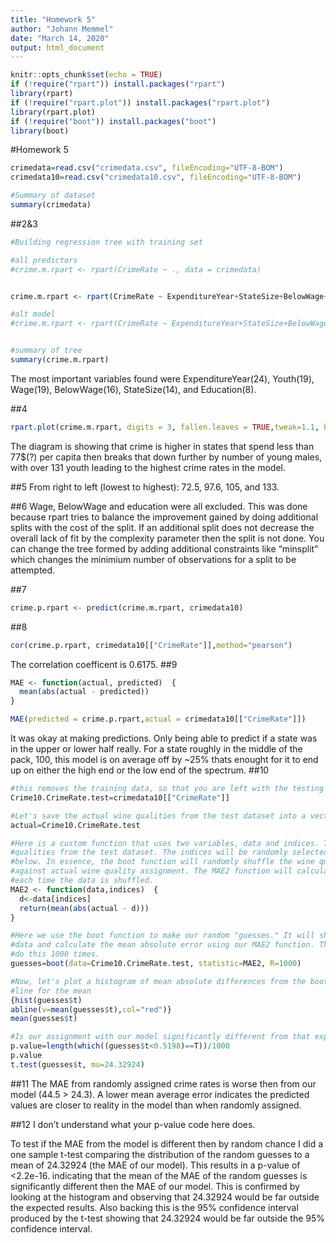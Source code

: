 ```yaml
---
title: "Homework 5"
author: "Johann Memmel"
date: "March 14, 2020"
output: html_document
---
```


```r
knitr::opts_chunk$set(echo = TRUE)
if (!require("rpart")) install.packages("rpart")
library(rpart)
if (!require("rpart.plot")) install.packages("rpart.plot")
library(rpart.plot)
if (!require("boot")) install.packages("boot")
library(boot)

```

#Homework 5

```r
crimedata=read.csv("crimedata.csv", fileEncoding="UTF-8-BOM")
crimedata10=read.csv("crimedata10.csv", fileEncoding="UTF-8-BOM")
```

```r
#Summary of dataset
summary(crimedata)
```


##2&3
```r
#Building regression tree with training set

#all predictors
#crime.m.rpart <- rpart(CrimeRate ~ ., data = crimedata) 


crime.m.rpart <- rpart(CrimeRate ~ ExpenditureYear+StateSize+BelowWage+Youth+Education+Wage, data = crimedata)

#alt model
#crime.m.rpart <- rpart(CrimeRate ~ ExpenditureYear+StateSize+BelowWage+Youth+Education+Wage, data = crimedata, minbucket = 5, minsplit = 10) 


#summary of tree
summary(crime.m.rpart)
```
The most important variables found were ExpenditureYear(24), Youth(19), Wage(19), BelowWage(16), StateSize(14), and Education(8).

##4
```r
rpart.plot(crime.m.rpart, digits = 3, fallen.leaves = TRUE,tweak=1.1, box.palette = "Reds")
```
The diagram is showing that crime is higher in states that spend less than 77$(?) per capita then breaks that down further by number of young males, with over 131 youth leading to the highest crime rates in the model.

##5
From right to left (lowest to highest): 72.5, 97.6, 105, and 133.

##6
Wage, BelowWage and education were all excluded. This was done because rpart tries to balance the improvement gained by doing additional splits with the cost of the split. If an additional split does not decrease the overall lack of fit by the complexity parameter then the split is not done. You can change the tree formed by adding additional constraints like "minsplit" which changes the minimium number of observations for a split to be attempted.


##7
```r
crime.p.rpart <- predict(crime.m.rpart, crimedata10)
```
##8
```r
cor(crime.p.rpart, crimedata10[["CrimeRate"]],method="pearson")
```
The correlation coefficent is 0.6175.
##9
```r
MAE <- function(actual, predicted)  {
  mean(abs(actual - predicted))
}

MAE(predicted = crime.p.rpart,actual = crimedata10[["CrimeRate"]])
```
It was okay at making predictions. Only being able to predict if a state was in the upper or lower half really. For a state roughly in the middle of the pack, 100, this model is on average off by ~25% thats enought for it to end up on either the high end or the low end of the spectrum.
##10
```r
#this removes the training data, so that you are left with the testing dataset
Crime10.CrimeRate.test=crimedata10[["CrimeRate"]]

#Let's save the actual wine qualities from the test dataset into a vector called actual
actual=Crime10.CrimeRate.test

#Here is a custom function that uses two variables, data and indices. The data will be the wine
#qualities from the test dataset. The indices will be randomly selected when using the boot function
#below. In essence, the boot function will randomly shuffle the wine quality data and then test 
#against actual wine quality assignment. The MAE2 function will calculate the mean absolute error
#each time the data is shuffled.
MAE2 <- function(data,indices)  {
  d<-data[indices]
  return(mean(abs(actual - d)))
}

#Here we use the boot function to make our random "guesses." It will shuffle the wine quality 
#data and calculate the mean absolute error using our MAE2 function. The R=1000 means it will
#do this 1000 times.
guesses=boot(data=Crime10.CrimeRate.test, statistic=MAE2, R=1000)

#Now, let's plot a histogram of mean absolute differences from the bootstrap and add a red
#line for the mean
{hist(guesses$t)
abline(v=mean(guesses$t),col="red")}
mean(guesses$t)

#Is our assignment with our model significantly different from that expected by chance?
p.value=length(which((guesses$t<0.5198)==T))/1000
p.value
t.test(guesses$t, mu=24.32924)
```
##11
The MAE from randomly assigned crime rates is worse then from our model (44.5 > 24.3). A lower mean average error indicates the predicted values are closer to reality in the model than when randomly assigned. 


##12
I don't understand what your p-value code here does.

To test if the MAE from the model is different then by random chance I did a one sample t-test comparing the distribution of the random guesses to a mean of 24.32924 (the MAE of our model). This results in a p-value of <2.2e-16. indicating that the mean of the MAE of the random guesses is significantly different then the MAE of our model.
This is confirmed by looking at the histogram and observing that 24.32924 would be far outside the expected results. Also backing this is the 95% confidence interval produced by the t-test showing that 24.32924 would be far outside the 95% confidence interval.






